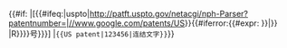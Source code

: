 {{#if:{{{1|}}}
|<span>[{{#ifeq:{{{src|}}}|uspto|http://patft.uspto.gov/netacgi/nph-Parser?patentnumber=|//www.google.com/patents/US}}{{#iferror:{{#expr:{{formatnum:{{{1|}}}|R}} }}|{{formatnum:{{{1}}}|R}}}} {{{2|美國專利第{{formatnum:{{formatnum:{{{1|}}}|R}}}}号}}}]</span>
|<code><nowiki>{{US patent|123456|连结文字}}</nowiki></code>}}<noinclude>
{{Documentation}}
</noinclude>